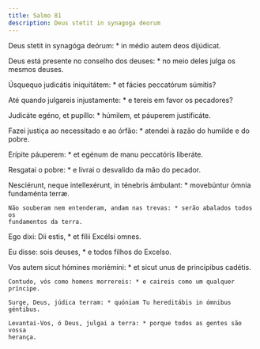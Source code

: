 ```yaml
---
title: Salmo 81
description: Deus stetit in synagoga deorum
---
```


<div class="side-by-side not-content">

Deus stetit in synagóga deórum: * in médio autem deos dijúdicat.

  <span>
    Deus está presente no conselho dos deuses: * no meio deles julga os mesmos
    deuses.
  </span>

Úsquequo judicátis iniquitátem: * et fácies peccatórum súmitis?

  <span>
    Até quando julgareis injustamente: * e tereis em favor os pecadores?
  </span>

Judicáte egéno, et pupíllo: * húmilem, et páuperem justificáte.

  <span>
    Fazei justiça ao necessitado e ao órfão: * atendei à razão do humilde e do
    pobre.
  </span>

Erípite páuperem: * et egénum de manu peccatóris liberáte.

Resgatai o pobre: * e livrai o desvalido da mão do pecador.

  <span>
    Nesciérunt, neque intellexérunt, in ténebris ámbulant: * movebúntur ómnia
    fundaménta terræ.

    Não souberam nem entenderam, andam nas trevas: * serão abalados todos os
    fundamentos da terra.
  </span>

Ego dixi: Dii estis, * et fílii Excélsi omnes.

Eu disse: sois deuses, * e todos filhos do Excelso.

  <span>
    Vos autem sicut hómines moriémini: * et sicut unus de princípibus cadétis.

    Contudo, vós como homens morrereis: * e caireis como um qualquer príncipe.

    Surge, Deus, júdica terram: * quóniam Tu hereditábis in ómnibus géntibus.

    Levantai-Vos, ó Deus, julgai a terra: * porque todos as gentes são vossa
    herança.

</div>
